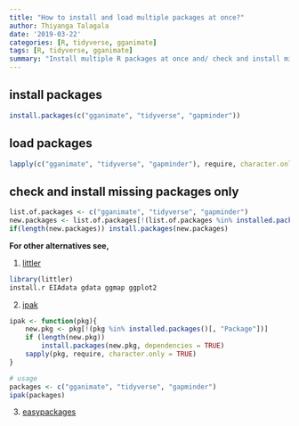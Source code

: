 ```yaml
---
title: "How to install and load multiple packages at once?"
author: Thiyanga Talagala
date: '2019-03-22'
categories: [R, tidyverse, gganimate]
tags: [R, tidyverse, gganimate]
summary: "Install multiple R packages at once and/ check and install missing packages."
---
```


## install packages

```r
install.packages(c("gganimate", "tidyverse", "gapminder"))
```


## load packages

```r
lapply(c("gganimate", "tidyverse", "gapminder"), require, character.only = TRUE)
```


## check and install missing packages only

```r
list.of.packages <- c("gganimate", "tidyverse", "gapminder")
new.packages <- list.of.packages[!(list.of.packages %in% installed.packages()[,"Package"])]
if(length(new.packages)) install.packages(new.packages)
```


**For other alternatives see,**

1. [littler](http://dirk.eddelbuettel.com/code/littler.html)

```r
library(littler)
install.r EIAdata gdata ggmap ggplot2 
```


2. [ipak](https://gist.github.com/stevenworthington/3178163)

```r
ipak <- function(pkg){
    new.pkg <- pkg[!(pkg %in% installed.packages()[, "Package"])]
    if (length(new.pkg)) 
        install.packages(new.pkg, dependencies = TRUE)
    sapply(pkg, require, character.only = TRUE)
}

# usage
packages <- c("gganimate", "tidyverse", "gapminder")
ipak(packages)

```

3. [easypackages](https://cran.r-project.org/web/packages/easypackages/README.html)